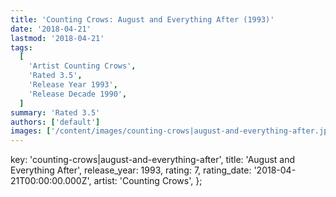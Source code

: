 ```yaml
---
title: 'Counting Crows: August and Everything After (1993)'
date: '2018-04-21'
lastmod: '2018-04-21'
tags:
  [
    'Artist Counting Crows',
    'Rated 3.5',
    'Release Year 1993',
    'Release Decade 1990',
  ]
summary: 'Rated 3.5'
authors: ['default']
images: ['/content/images/counting-crows|august-and-everything-after.jpg']
---
```


  key: 'counting-crows|august-and-everything-after',
  title: 'August and Everything After',
  release_year: 1993,
  rating: 7,
  rating_date: '2018-04-21T00:00:00.000Z',
  artist: 'Counting Crows',
};

<MusicRating data={data} />
